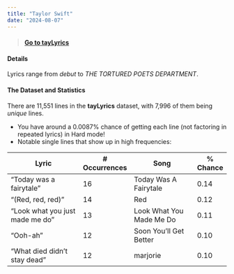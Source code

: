 ```yaml
---
title: "Taylor Swift"
date: "2024-08-07"
---
```


> #### [Go to tayLyrics](https://taylyrics.streamlit.app/)

#### Details

Lyrics range from *debut* to *THE TORTURED POETS DEPARTMENT*.

#### The Dataset and Statistics

There are 11,551 lines in the **tayLyrics** dataset, with 7,996 of them being *unique* lines. 

* You have around a 0.0087% chance of getting each line (not factoring in repeated lyrics) in Hard mode! 
* Notable single lines that show up in high frequencies: 

| Lyric | # Occurrences | Song | % Chance |
| --------------------------------- | --------------- | ----------------------------- | ----------- |
| "Today was a fairytale"  | 16    | Today Was A Fairytale | 0.14 |
| "(Red, red, red)" | 14     | Red | 0.12 |
| "Look what you just made me do"   | 13    | Look What You Made Me Do | 0.11 |
| "Ooh-ah"   | 12    | Soon You'll Get Better | 0.10 |
| "What died didn't stay dead"   | 12    | marjorie | 0.10 |

